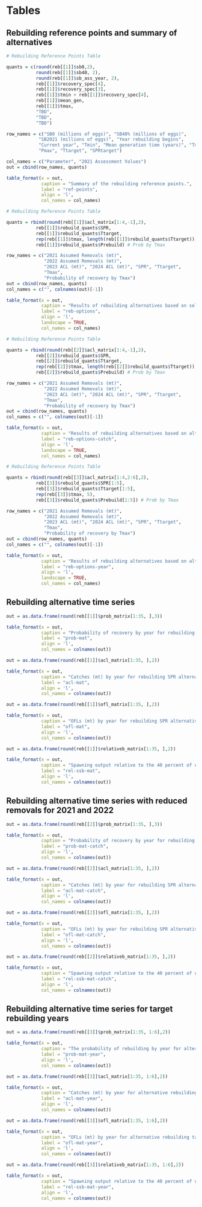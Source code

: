 \clearpage
# Tables

## Rebuilding reference points and summary of alternatives

```r
# Rebuilding Reference Points Table

quants = c(round(reb[[1]]$sb0,2), 
		   round(reb[[1]]$sb40, 2), 
		   round(reb[[1]]$sb_ass_year, 2),
		   reb[[1]]$recovery_spec[4],
		   reb[[1]]$recovery_spec[3], 
		   reb[[1]]$tmin + reb[[1]]$recovery_spec[4], 
		   reb[[1]]$mean_gen, 
		   reb[[1]]$tmax, 
		   "TBD",
		   "TBD",
		   "TBD")

row_names = c("SB0 (millions of eggs)", "SB40% (millions of eggs)", 
			"SB2021 (millions of eggs)", "Year rebuilding begins",
		    "Current year", "Tmin", "Mean generation time (years)", "Tmax", 
		    "Pmax", "Ttarget", "SPRtarget")

col_names = c("Parameter", "2021 Assessment Values")
out = cbind(row_names, quants)

table_format(x = out,
             caption = "Summary of the rebuilding reference points.",
             label = "ref-points",
             align = 'l',
             col_names = col_names)
```

\clearpage

```r
# Rebuilding Reference Points Table

quants = rbind(round(reb[[1]]$acl_matrix[1:4,-1],2),
		   reb[[1]]$rebuild_quants$SPR,
		   reb[[1]]$rebuild_quants$Ttarget,
		   rep(reb[[1]]$tmax, length(reb[[1]]$rebuild_quants$Ttarget)),
		   reb[[1]]$rebuild_quants$Prebuild) # Prob by Tmax

row_names = c("2021 Assumed Removals (mt)", 
			  "2022 Assumed Removals (mt)",
			  "2023 ACL (mt)", "2024 ACL (mt)", "SPR", "Ttarget", 
			  "Tmax",
			  "Probability of recovery by Tmax")
out = cbind(row_names, quants)
col_names = c("", colnames(out)[-1])

table_format(x = out,
             caption = "Results of rebuilding alternatives based on selection of an SPR target or year for 50 percent probability of recovery based on the assumed removals for 2021-22.",
             label = "reb-options",
             align = 'l',
             landscape = TRUE,
             col_names = col_names)
```


```r
# Rebuilding Reference Points Table

quants = rbind(round(reb[[2]]$acl_matrix[1:4,-1],2),
		   reb[[2]]$rebuild_quants$SPR,
		   reb[[2]]$rebuild_quants$Ttarget,
		   rep(reb[[2]]$tmax, length(reb[[2]]$rebuild_quants$Ttarget)),
		   reb[[2]]$rebuild_quants$Prebuild) # Prob by Tmax

row_names = c("2021 Assumed Removals (mt)", 
			  "2022 Assumed Removals (mt)",
			  "2023 ACL (mt)", "2024 ACL (mt)", "SPR", "Ttarget", 
			  "Tmax",
			  "Probability of recovery by Tmax")
out = cbind(row_names, quants)
col_names = c("", colnames(out)[-1])

table_format(x = out,
             caption = "Results of rebuilding alternatives based on alternative SPR targets resulting in 50 percent probability of recovery by the target year listed based on the assumed removals for 2021-22.",
             label = "reb-options-catch",
             align = 'l',
             landscape = TRUE,
             col_names = col_names)
```


```r
# Rebuilding Reference Points Table

quants = rbind(round(reb[[3]]$acl_matrix[1:4,2:6],2),
		   reb[[3]]$rebuild_quants$SPR[1:5],
		   reb[[3]]$rebuild_quants$Ttarget[1:5],
		   rep(reb[[3]]$tmax, 5),
		   reb[[3]]$rebuild_quants$Prebuild[1:5]) # Prob by Tmax

row_names = c("2021 Assumed Removals (mt)", 
			  "2022 Assumed Removals (mt)",
			  "2023 ACL (mt)", "2024 ACL (mt)", "SPR", "Ttarget", 
			  "Tmax",
			  "Probability of recovery by Tmax")
out = cbind(row_names, quants)
col_names = c("", colnames(out)[-1])

table_format(x = out,
             caption = "Results of rebuilding alternatives based on alternative target rebuilding years based on 50 percent probability of recovery.",
             label = "reb-options-year",
             align = 'l',
             landscape = TRUE,
             col_names = col_names)
```

\clearpage

## Rebuilding alternative time series 

```r

out = as.data.frame(round(reb[[1]]$prob_matrix[1:35, ],3))

table_format(x = out,
             caption = "Probability of recovery by year for rebuilding SPR alternatives assuming removals of 90.8 and 88.9 mt in 2021 and 2022, respectively.",
             label = "prob-mat",
             align = 'l',
             col_names = colnames(out))
```


```r

out = as.data.frame(round(reb[[1]]$acl_matrix[1:35, ],2))

table_format(x = out,
             caption = "Catches (mt) by year for rebuilding SPR alternatives assuming removals of 90.8 and 88.9 mt in 2021 and 2022, respectively.",
             label = "acl-mat",
             align = 'l',
             col_names = colnames(out))
```


```r

out = as.data.frame(round(reb[[1]]$ofl_matrix[1:35, ],2))

table_format(x = out,
             caption = "OFLs (mt) by year for rebuilding SPR alternatives assuming removals of 90.8 and 88.9 mt in 2021 and 2022, respectively.",
             label = "ofl-mat",
             align = 'l',
             col_names = colnames(out))
```


```r

out = as.data.frame(round(reb[[1]]$relativeb_matrix[1:35, ],2))

table_format(x = out,
             caption = "Spawning output relative to the 40 percent of unfished spawning output target by year for rebuilding SPR alternatives assuming removals of 90.8 and 88.9 mt in 2021 and 2022, respectively. ",
             label = "rel-ssb-mat",
             align = 'l',
             col_names = colnames(out))
```

\clearpage

## Rebuilding alternative time series with reduced removals for 2021 and 2022

```r

out = as.data.frame(round(reb[[2]]$prob_matrix[1:35, ],3))

table_format(x = out,
             caption = "Probability of recovery by year for rebuilding SPR alternatives assuming removals of 50 mt in 2021 and 2022, respectively.",
             label = "prob-mat-catch",
             align = 'l',
             col_names = colnames(out))
```


```r

out = as.data.frame(round(reb[[2]]$acl_matrix[1:35, ],2))

table_format(x = out,
             caption = "Catches (mt) by year for rebuilding SPR alternatives assuming removals of 50 mt in 2021 and 2022, respectively.",
             label = "acl-mat-catch",
             align = 'l',
             col_names = colnames(out))
```

```r

out = as.data.frame(round(reb[[2]]$ofl_matrix[1:35, ],2))

table_format(x = out,
             caption = "OFLs (mt) by year for rebuilding SPR alternatives assuming removals of 50 mt in 2021 and 2022, respectively.",
             label = "ofl-mat-catch",
             align = 'l',
             col_names = colnames(out))
```


```r

out = as.data.frame(round(reb[[2]]$relativeb_matrix[1:35, ],2))

table_format(x = out,
             caption = "Spawning output relative to the 40 percent of unfished spawning output target by year for rebuilding SPR alternatives assuming removals of 50 mt in 2021 and 2022, respectively.",
             label = "rel-ssb-mat-catch",
             align = 'l',
             col_names = colnames(out))
```

\clearpage

## Rebuilding alternative time series for target rebuilding years

```r

out = as.data.frame(round(reb[[3]]$prob_matrix[1:35, 1:6],2))

table_format(x = out,
             caption = "The probability of rebuilding by year for alternative rebuilding target years assuming removals of 90.8 and 88.9 mt in 2021 and 2022, respectively.",
             label = "prob-mat-year",
             align = 'l',
             col_names = colnames(out))
```

```r

out = as.data.frame(round(reb[[3]]$acl_matrix[1:35, 1:6],2))

table_format(x = out,
             caption = "Catches (mt) by year for alternative rebuilding target years assuming removals of 90.8 and 88.9 mt in 2021 and 2022, respectively.",
             label = "acl-mat-year",
             align = 'l',
             col_names = colnames(out))
```

```r

out = as.data.frame(round(reb[[3]]$ofl_matrix[1:35, 1:6],2))

table_format(x = out,
             caption = "OFLs (mt) by year for alternative rebuilding target years assuming removals of 90.8 and 88.9 mt in 2021 and 2022, respectively.",
             label = "ofl-mat-year",
             align = 'l',
             col_names = colnames(out))
```


```r

out = as.data.frame(round(reb[[3]]$relativeb_matrix[1:35, 1:6],2))

table_format(x = out,
             caption = "Spawning output relative to the 40 percent of unfished spawning output target by year for alternative rebuilding targets assuming removals of 90.8 and 88.9 mt in 2021 and 2022, respectively.",
             label = "rel-ssb-mat-year",
             align = 'l',
             col_names = colnames(out))
```